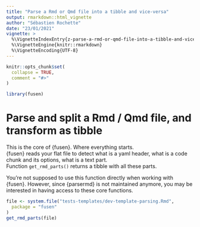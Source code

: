 ```yaml
---
title: "Parse a Rmd or Qmd file into a tibble and vice-versa"
output: rmarkdown::html_vignette
author: "Sébastien Rochette"
date: "23/01/2021"
vignette: >
  %\VignetteIndexEntry{z-parse-a-rmd-or-qmd-file-into-a-tibble-and-vice-versa}
  %\VignetteEngine{knitr::rmarkdown}
  %\VignetteEncoding{UTF-8}
---
```


```r
knitr::opts_chunk$set(
  collapse = TRUE,
  comment = "#>"
)
```

```r
library(fusen)
```

<!-- WARNING - This vignette is generated by {fusen} from dev/dev_history_parse.Rmd: do not edit by hand -->

# Parse and split a Rmd / Qmd file, and transform as tibble

This is the core of {fusen}. Where everything starts.  
{fusen} reads your flat file to detect what is a yaml header, 
what is a code chunk and its options, what is a text part.  
Function `get_rmd_parts()` returns a tibble with all these parts.

You're not supposed to use this function directly when working with {fusen}.
However, since {parsermd} is not maintained anymore, you may be interested in
having access to these core functions.


```r
file <- system.file("tests-templates/dev-template-parsing.Rmd",
  package = "fusen"
)
get_rmd_parts(file)
```

